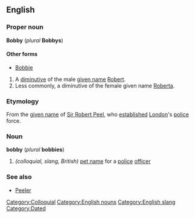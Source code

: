 ==English==
===Proper noun===
'''Bobby''' (''plural'' '''Bobbys''')

====Other forms====
*[[Bobbie]]

#A [[diminutive]] of the male [[given name]] [[Robert]].
#Less commonly, a diminutive of the female given name [[Roberta]].

===Etymology===
From the [[given name]] of [[w:Robert Peel|Sir Robert Peel]], who [[establish]]ed [[London]]'s [[police]] force.

===Noun===
'''bobby''' (''plural'' '''bobbies''')

#''(colloquial, slang, British)'' [[pet name]] for a [[police]] [[officer]]

===See also===
*[[Peeler]]

[[Category:Colloquial]]
[[Category:English nouns]]
[[Category:English slang]]
[[Category:Dated]]